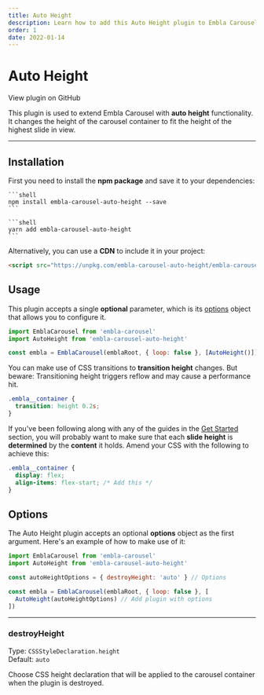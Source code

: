 ```yaml
---
title: Auto Height
description: Learn how to add this Auto Height plugin to Embla Carousel
order: 1
date: 2022-01-14
---
```



# Auto Height

<RepositoryLink to="https://github.com/davidjerleke/embla-carousel/tree/master/packages/embla-carousel-auto-height">
  View plugin on GitHub
</RepositoryLink>

This plugin is used to extend Embla Carousel with **auto height** functionality. It changes the height of the carousel container to fit the height of the highest slide in view.

---

## Installation

First you need to install the **npm package** and save it to your dependencies:

<Tabs groupId="package-manager">
  <TabsItem label="npm" value="npm">

    ```shell
    npm install embla-carousel-auto-height --save
    ```

  </TabsItem>
  <TabsItem label="yarn" value="yarn">

    ```shell
    yarn add embla-carousel-auto-height
    ```

  </TabsItem>
</Tabs>

Alternatively, you can use a **CDN** to include it in your project:

```html
<script src="https://unpkg.com/embla-carousel-auto-height/embla-carousel-auto-height.umd.js"></script>
```

## Usage

This plugin accepts a single **optional** parameter, which is its [options](/plugins/auto-height/#options) object that allows you to configure it.

```js
import EmblaCarousel from 'embla-carousel'
import AutoHeight from 'embla-carousel-auto-height'

const embla = EmblaCarousel(emblaRoot, { loop: false }, [AutoHeight()]) // Add plugin
```

You can make use of CSS transitions to **transition height** changes. But beware: Transitioning height triggers reflow and may cause a performance hit.

```css
.embla__container {
  transition: height 0.2s;
}
```

If you've been following along with any of the guides in the [Get Started](/get-started/) section, you will probably want to make sure that each **slide height** is **determined** by the **content** it holds. Amend your CSS with the following to achieve this:

```css highlight={3}
.embla__container {
  display: flex;
  align-items: flex-start; /* Add this */
}
```

## Options

The Auto Height plugin accepts an optional **options** object as the first argument. Here's an example of how to make use of it:

```js
import EmblaCarousel from 'embla-carousel'
import AutoHeight from 'embla-carousel-auto-height'

const autoHeightOptions = { destroyHeight: 'auto' } // Options

const embla = EmblaCarousel(emblaRoot, { loop: false }, [
  AutoHeight(autoHeightOptions) // Add plugin with options
])
```

---

### destroyHeight

Type: <BrandPrimaryText>`CSSStyleDeclaration.height`</BrandPrimaryText>  
Default: <BrandSecondaryText>`auto`</BrandSecondaryText>

Choose CSS height declaration that will be applied to the carousel container when the plugin is destroyed.
